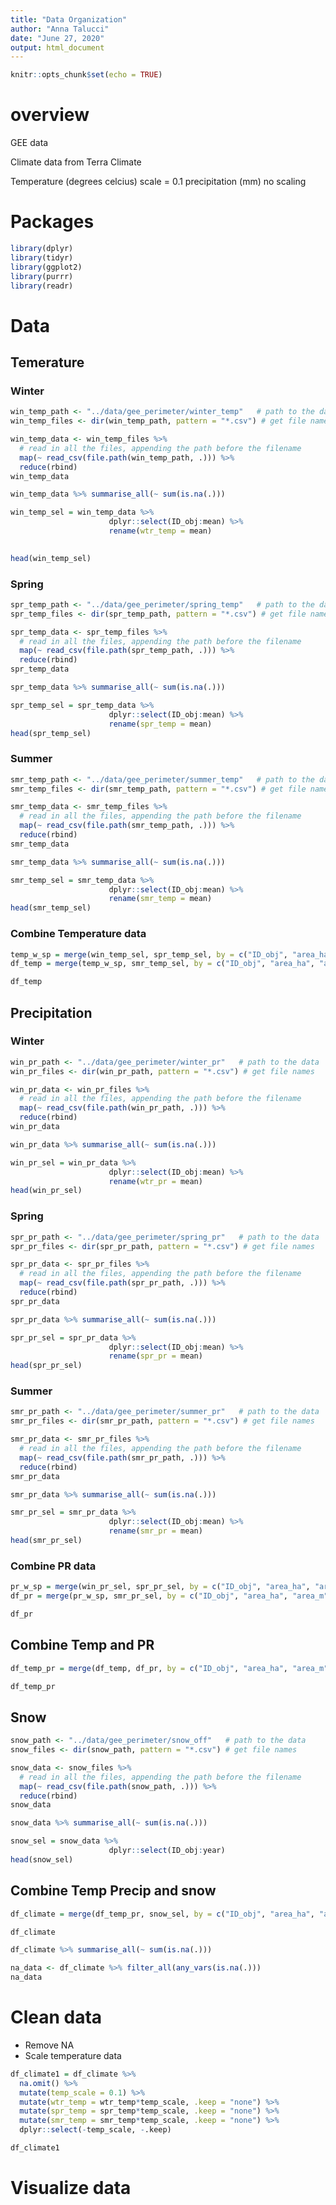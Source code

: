 ```yaml
---
title: "Data Organization"
author: "Anna Talucci"
date: "June 27, 2020"
output: html_document
---
```


```r
knitr::opts_chunk$set(echo = TRUE)
```


# overview

GEE data 

Climate data from Terra Climate 

Temperature (degrees celcius) scale = 0.1
precipitation (mm) no scaling

# Packages

```r
library(dplyr)
library(tidyr)
library(ggplot2)
library(purrr)
library(readr)
```



# Data

## Temerature

### Winter

```r
win_temp_path <- "../data/gee_perimeter/winter_temp"   # path to the data
win_temp_files <- dir(win_temp_path, pattern = "*.csv") # get file names
```

```r
win_temp_data <- win_temp_files %>%
  # read in all the files, appending the path before the filename
  map(~ read_csv(file.path(win_temp_path, .))) %>% 
  reduce(rbind)
win_temp_data
```

```r
win_temp_data %>% summarise_all(~ sum(is.na(.)))
```

```r
win_temp_sel = win_temp_data %>% 
                      dplyr::select(ID_obj:mean) %>%
                      rename(wtr_temp = mean)
                      

head(win_temp_sel)
```


### Spring

```r
spr_temp_path <- "../data/gee_perimeter/spring_temp"   # path to the data
spr_temp_files <- dir(spr_temp_path, pattern = "*.csv") # get file names
```

```r
spr_temp_data <- spr_temp_files %>%
  # read in all the files, appending the path before the filename
  map(~ read_csv(file.path(spr_temp_path, .))) %>% 
  reduce(rbind)
spr_temp_data
```

```r
spr_temp_data %>% summarise_all(~ sum(is.na(.)))
```

```r
spr_temp_sel = spr_temp_data %>% 
                      dplyr::select(ID_obj:mean) %>%
                      rename(spr_temp = mean)
head(spr_temp_sel)
```

### Summer

```r
smr_temp_path <- "../data/gee_perimeter/summer_temp"   # path to the data
smr_temp_files <- dir(smr_temp_path, pattern = "*.csv") # get file names
```

```r
smr_temp_data <- smr_temp_files %>%
  # read in all the files, appending the path before the filename
  map(~ read_csv(file.path(smr_temp_path, .))) %>% 
  reduce(rbind)
smr_temp_data
```
```r
smr_temp_data %>% summarise_all(~ sum(is.na(.)))
```
```r
smr_temp_sel = smr_temp_data %>% 
                      dplyr::select(ID_obj:mean) %>%
                      rename(smr_temp = mean)
head(smr_temp_sel)
```

### Combine Temperature data

```r
temp_w_sp = merge(win_temp_sel, spr_temp_sel, by = c("ID_obj", "area_ha", "area_m", "fire_yr"))
df_temp = merge(temp_w_sp, smr_temp_sel, by = c("ID_obj", "area_ha", "area_m", "fire_yr"))
```

```r
df_temp
```


## Precipitation


### Winter
```r
win_pr_path <- "../data/gee_perimeter/winter_pr"   # path to the data
win_pr_files <- dir(win_pr_path, pattern = "*.csv") # get file names
```

```r
win_pr_data <- win_pr_files %>%
  # read in all the files, appending the path before the filename
  map(~ read_csv(file.path(win_pr_path, .))) %>% 
  reduce(rbind)
win_pr_data
```

```r
win_pr_data %>% summarise_all(~ sum(is.na(.)))
```

```r
win_pr_sel = win_pr_data %>% 
                      dplyr::select(ID_obj:mean) %>%
                      rename(wtr_pr = mean)
head(win_pr_sel)
```

### Spring

```r
spr_pr_path <- "../data/gee_perimeter/spring_pr"   # path to the data
spr_pr_files <- dir(spr_pr_path, pattern = "*.csv") # get file names
```

```r
spr_pr_data <- spr_pr_files %>%
  # read in all the files, appending the path before the filename
  map(~ read_csv(file.path(spr_pr_path, .))) %>% 
  reduce(rbind)
spr_pr_data
```

```r
spr_pr_data %>% summarise_all(~ sum(is.na(.)))
```

```r
spr_pr_sel = spr_pr_data %>% 
                      dplyr::select(ID_obj:mean) %>%
                      rename(spr_pr = mean)
head(spr_pr_sel)
```

### Summer

```r
smr_pr_path <- "../data/gee_perimeter/summer_pr"   # path to the data
smr_pr_files <- dir(smr_pr_path, pattern = "*.csv") # get file names
```

```r
smr_pr_data <- smr_pr_files %>%
  # read in all the files, appending the path before the filename
  map(~ read_csv(file.path(smr_pr_path, .))) %>% 
  reduce(rbind)
smr_pr_data
```

```r
smr_pr_data %>% summarise_all(~ sum(is.na(.)))
```

```r
smr_pr_sel = smr_pr_data %>% 
                      dplyr::select(ID_obj:mean) %>%
                      rename(smr_pr = mean)
head(smr_pr_sel)
```

### Combine PR data

```r
pr_w_sp = merge(win_pr_sel, spr_pr_sel, by = c("ID_obj", "area_ha", "area_m", "fire_yr"))
df_pr = merge(pr_w_sp, smr_pr_sel, by = c("ID_obj", "area_ha", "area_m", "fire_yr"))
```

```r
df_pr
```

## Combine Temp and PR

```r
df_temp_pr = merge(df_temp, df_pr, by = c("ID_obj", "area_ha", "area_m", "fire_yr"))

```

```r
df_temp_pr
```

## Snow


```r
snow_path <- "../data/gee_perimeter/snow_off"   # path to the data
snow_files <- dir(snow_path, pattern = "*.csv") # get file names
```

```r
snow_data <- snow_files %>%
  # read in all the files, appending the path before the filename
  map(~ read_csv(file.path(snow_path, .))) %>% 
  reduce(rbind)
snow_data
```

```r
snow_data %>% summarise_all(~ sum(is.na(.)))
```

```r
snow_sel = snow_data %>% 
                      dplyr::select(ID_obj:year) 
head(snow_sel)
```

## Combine Temp Precip and snow

```r
df_climate = merge(df_temp_pr, snow_sel, by = c("ID_obj", "area_ha", "area_m", "fire_yr"))

```

```r
df_climate
```

```r
df_climate %>% summarise_all(~ sum(is.na(.)))
```

```r
na_data <- df_climate %>% filter_all(any_vars(is.na(.))) 
na_data
```

# Clean data
- Remove NA
- Scale temperature data

```r
df_climate1 = df_climate %>% 
  na.omit() %>%
  mutate(temp_scale = 0.1) %>%
  mutate(wtr_temp = wtr_temp*temp_scale, .keep = "none") %>%
  mutate(spr_temp = spr_temp*temp_scale, .keep = "none") %>%
  mutate(smr_temp = smr_temp*temp_scale, .keep = "none") %>%
  dplyr::select(-temp_scale, -.keep)

df_climate1
```

# Visualize data